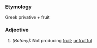 ===Etymology===
Greek privative + fruit
===Adjective===
#''(Botany):'' Not producing [[fruit]]; [[unfruitful]]
